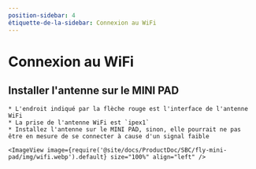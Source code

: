 ```yaml
---
position-sidebar: 4
étiquette-de-la-sidebar: Connexion au WiFi
---
```




# Connexion au WiFi

## Installer l'antenne sur le MINI PAD

    * L'endroit indiqué par la flèche rouge est l'interface de l'antenne WiFi
    * La prise de l'antenne WiFi est `ipex1`
    * Installez l'antenne sur le MINI PAD, sinon, elle pourrait ne pas être en mesure de se connecter à cause d'un signal faible

    <ImageView image={require('@site/docs/ProductDoc/SBC/fly-mini-pad/img/wifi.webp').default} size="100%" align="left" />  

<WIFI />
